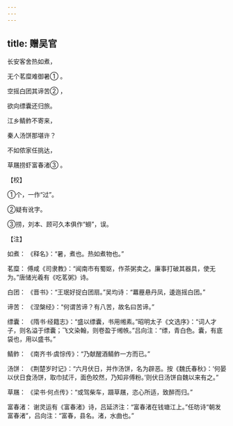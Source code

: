 ```yaml
---
---
---
```

title: 赠吴官
---




长安客舍热如煮，

无个茗糜难御暑① 。

空摇白团其谛苦② ，

欲向缥囊还归旅。

江乡鲭鲊不寄来，

秦人汤饼那堪许？

不如侬家任挑达，

草屩捞虾富春渚③ 。

【校】

①个，一作“过”。

②疑有讹字。

③捞，刘本、顾可久本俱作“蟧”，误。

【注】

如煮： 《释名》：“暑，煮也。热如煮物也。”

茗糜： 傅咸《司隶教》：“闻南市有蜀妪，作茶粥卖之。廉事打破其器具，使无为。”唐储光羲有《吃茗粥》诗。

白团： 《晋书》：“王珉好捉白团扇。”吴均诗：“羃䍥悬丹凤，逶迤摇白团。”

谛苦： 《涅槃经》：“何谓苦谛？有八苦，故名曰苦谛。”

缥囊： 《隋书·经籍志》：“盛以缥囊，书用缃素。”昭明太子《文选序》：“词人才子，则名溢于缥囊；飞文染翰，则卷盈于缃帙。”吕向注：“缥，青白色。囊，有底袋也，用以盛书。”

鲭鲊： 《南齐书·虞悰传》：“乃献醒酒鲭鲊一方而已。”

汤饼： 《荆楚岁时记》：“六月伏日，并作汤饼，名为辟恶。按《魏氏春秋》：‘何晏以伏日食汤饼，取巾拭汗，面色皎然，乃知非傅粉。’则伏日汤饼自魏以来有之。”

草屩： 《梁书·何点传》：“或驾柴车，蹑草屩，恣心所适，致醉而归。”

富春渚： 谢灵运有《富春渚》诗，吕延济注：“富春渚在钱塘江上。”任昉诗“朝发富春渚”，吕向注：“富春，县名。渚，水曲也。”